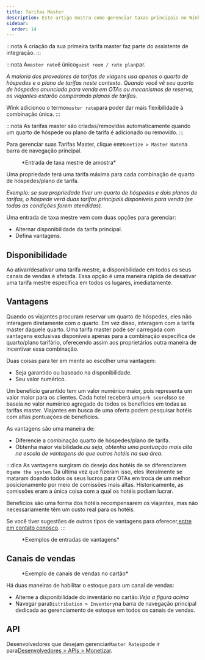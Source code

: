 ```yaml
---
title: Tarifas Master
description: Este artigo mostra como gerenciar taxas principais no Wink.
sidebar:
  order: 14
---
```


:::nota
A criação da sua primeira tarifa master faz parte do assistente de integração.
:::

:::nota
A`master rate`é único`guest room / rate plan`par.

*A maioria dos provedores de tarifas de viagens usa apenas o quarto de hóspedes e o plano de tarifas neste contexto. Quando você vê seu quarto de hóspedes anunciado para venda em OTAs ou mecanismos de reserva, os viajantes estarão comparando planos de tarifas.*

Wink adicionou o termo`master rate`para poder dar mais flexibilidade à combinação única.
:::

:::nota
As tarifas master são criadas/removidas automaticamente quando um quarto de hóspede ou plano de tarifa é adicionado ou removido.
:::

Para gerenciar suas Tarifas Master, clique em`Monetize > Master Rate`na barra de navegação principal.

<figure>
  <CloudinaryImage width="350" height="484" resize="scale" quality="best" alt="Taxa Master" src="academy/master-rate" errorImage="noimage_opaque_nyrtl0.png" />

  <figcaption>*Entrada de taxa mestre de amostra*</figcaption>
</figure>


Uma propriedade terá uma tarifa máxima para cada combinação de quarto de hóspedes/plano de tarifa.

*Exemplo: se sua propriedade tiver um quarto de hóspedes e dois planos de tarifas, o hóspede verá duas tarifas principais disponíveis para venda (se todas as condições forem atendidas).*

Uma entrada de taxa mestre vem com duas opções para gerenciar:

* Alternar disponibilidade da tarifa principal.
* Defina vantagens.

## Disponibilidade

Ao ativar/desativar uma tarifa mestre, a disponibilidade em todos os seus canais de vendas é afetada. Essa opção é uma maneira rápida de desativar uma tarifa mestre específica em todos os lugares, imediatamente.

## Vantagens

Quando os viajantes procuram reservar um quarto de hóspedes, eles não interagem diretamente com o quarto. Em vez disso, interagem com a tarifa master daquele quarto.
Uma tarifa master pode ser carregada com vantagens exclusivas disponíveis apenas para a combinação específica de quarto/plano tarifário, oferecendo assim aos proprietários outra maneira de incentivar essa combinação.

Duas coisas para ter em mente ao escolher uma vantagem:

* Seja garantido ou baseado na disponibilidade.
* Seu valor numérico.

Um benefício garantido tem um valor numérico maior, pois representa um valor maior para os clientes.
Cada hotel receberá um`perk score`Isso se baseia no valor numérico agregado de todos os benefícios em todas as tarifas master.
Viajantes em busca de uma oferta podem pesquisar hotéis com altas pontuações de benefícios.

As vantagens são uma maneira de:

* Diferencie a combinação quarto de hóspedes/plano de tarifa.
* Obtenha maior visibilidade.*ou seja, obtenha uma pontuação mais alta na escala de vantagens do que outros hotéis na sua área.*

:::dica
As vantagens surgiram do desejo dos hotéis de se diferenciarem e`game the system`.
Da última vez que fizeram isso, eles literalmente se mataram doando todos os seus lucros para OTAs em troca de um melhor posicionamento por meio de comissões mais altas.
Historicamente, as comissões eram a única coisa com a qual os hotéis podiam lucrar.

Benefícios são uma forma dos hotéis recompensarem os viajantes, mas não necessariamente têm um custo real para os hotéis.

Se você tiver sugestões de outros tipos de vantagens para oferecer,[entre em contato conosco](mailto:hi@wink.travel).
:::

<figure>
  <CloudinaryImage width="700" height="263" resize="scale" quality="best" alt="Vantagens" src="academy/perks" errorImage="noimage_opaque_nyrtl0.png" />

  <figcaption>*Exemplos de entradas de vantagens*</figcaption>
</figure>


## Canais de vendas

<figure>
  <CloudinaryImage width="350" height="368" resize="scale" quality="best" alt="Canais de vendas" src="academy/sales-channels-card" errorImage="noimage_opaque_nyrtl0.png" />

  <figcaption>*Exemplo de canais de vendas no cartão*</figcaption>
</figure>


Há duas maneiras de habilitar o estoque para um canal de vendas:

* Alterne a disponibilidade do inventário no cartão.*Veja a figura acima*
* Navegar para`Distribution > Inventory`na barra de navegação principal dedicada ao gerenciamento de estoque em todos os canais de vendas.

## API

Desenvolvedores que desejam gerenciar`Master Rates`pode ir para[Desenvolvedores > APIs > Monetizar](/developers/apis/#monetize-api).

